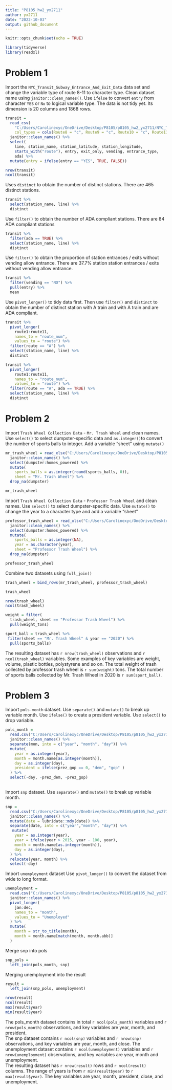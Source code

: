 ```yaml
---
title: "P8105_hw2_yx2711"
author: yx2711
date: "2022-10-03"
output: github_document
---
```


```r
knitr::opts_chunk$set(echo = TRUE)

library(tidyverse)
library(readxl)
```


# Problem 1

Import the `NYC_Transit_Subway_Entrance_And_Exit_Data` data set and change the variable type of route 8-11 to character type. Clean dataset name using `janitor::clean_names()`. Use `ifelse` to convert `entry` from character `YES` or `No` to logical variable type. 
The data is not tidy yet. Its dimension is 20 columns and 1868 rows.

```r
transit = 
  read_csv(
    "C:/Users/Carolinexyc/OneDrive/Desktop/P8105/p8105_hw2_yx2711/NYC_Transit_Subway_Entrance_And_Exit_Data.csv",
    col_types = cols(Route8 = "c", Route9 = "c", Route10 = "c", Route11 = "c")) %>% 
  janitor::clean_names() %>% 
  select(
    line, station_name, station_latitude, station_longitude, 
    starts_with("route"), entry, exit_only, vending, entrance_type, 
    ada) %>% 
  mutate(entry = ifelse(entry == "YES", TRUE, FALSE))

nrow(transit)
ncol(transit)
```

Uses `distinct` to obtain the number of distinct stations. There are 465 distinct stations.

```r
transit %>% 
  select(station_name, line) %>% 
  distinct
```

Use `filter()` to obtain the number of ADA compliant stations. There are 84 ADA compliant stations 

```r
transit %>% 
  filter(ada == TRUE) %>% 
  select(station_name, line) %>% 
  distinct
```

Use `filter()` to obtain the proportion of station entrances / exits without vending allow entrance. There are 37.7% station station entrances / exits without vending allow entrance.

```r
transit %>% 
  filter(vending == "NO") %>% 
  pull(entry) %>% 
  mean
```

Use `pivot_longer()` to tidy data first. Then use `filter()` and `distinct` to obtain the number of distinct station with A train and with A train and are ADA compliant.

```r
transit %>% 
  pivot_longer(
    route1:route11,
    names_to = "route_num",
    values_to = "route") %>% 
  filter(route == "A") %>% 
  select(station_name, line) %>% 
  distinct

transit %>% 
  pivot_longer(
    route1:route11,
    names_to = "route_num",
    values_to = "route") %>% 
  filter(route == "A", ada == TRUE) %>% 
  select(station_name, line) %>% 
  distinct
```


# Problem 2

Import `Trash Wheel Collection Data` - `Mr. Trash Wheel` and clean names. 
Use `select()` to select dumpster-specific data and `as.integer()`to convert the number of sports balls to integer.
Add a variable "sheet" using `mutate()`
```r
mr_trash_wheel = read_xlsx("C:/Users/Carolinexyc/OneDrive/Desktop/P8105/p8105_hw2_yx2711/Trash Wheel Collection Data.xlsx", sheet = 1) %>% 
  janitor::clean_names() %>% 
  select(dumpster:homes_powered) %>% 
  mutate(
    sports_balls = as.integer(round(sports_balls, 0)),
    sheet = "Mr. Trash Wheel") %>% 
  drop_na(dumpster)

mr_trash_wheel

```


Import `Trash Wheel Collection Data` - `Professor Trash Wheel` and clean names. 
Use `select()` to select dumpster-specific data.
Use `mutate()` to change the year to a character type and add a variable "sheet"
```r
professor_trash_wheel = read_xlsx("C:/Users/Carolinexyc/OneDrive/Desktop/P8105/p8105_hw2_yx2711/Trash Wheel Collection Data.xlsx", sheet = 2) %>% 
  janitor::clean_names() %>% 
  select(dumpster:homes_powered) %>% 
  mutate(
    sports_balls = as.integer(NA),
    year = as.character(year),
    sheet = "Professor Trash Wheel") %>% 
  drop_na(dumpster)

professor_trash_wheel
```

Combine two datasets using `full_join()`
```r
trash_wheel = bind_rows(mr_trash_wheel, professor_trash_wheel)

trash_wheel

```

```r
nrow(trash_wheel)
ncol(trash_wheel)

weight = filter(
  trash_wheel, sheet == "Professor Trash Wheel") %>% 
  pull(weight_tons) 

sport_ball = trash_wheel %>% 
 filter(sheet == "Mr. Trash Wheel" & year == "2020") %>% 
  pull(sports_balls)

```

The resulting dataset has `r nrow(trash_wheel)` observations and `r ncol(trash_wheel)` variables.
Some examples of key variables are weight, volume, plastic bottles, polystyrene and so on. 
The total weight of trash collected by professor trash wheel is `r sum(weight)` tons.
The total number of sports balls collected by Mr. Trash Wheel in 2020 is `r sum(sport_ball)`.



# Problem 3

Import `pols-month` dataset. Use `separate()` and `mutate()` to break up variable month.
Use `ifelse()` to create a president variable.
Use `select()` to drop variable.
```r
pols_month = 
  read.csv("C:/Users/Carolinexyc/OneDrive/Desktop/P8105/p8105_hw2_yx2711/fivethirtyeight_datasets/pols-month.csv") %>% 
  janitor::clean_names() %>% 
  separate(mon, into = c("year", "month", "day")) %>% 
  mutate(
    year = as.integer(year),
    month = month.name[as.integer(month)],
    day = as.integer(day),
    president = ifelse(prez_gop == 0, "dem", "gop" )
  ) %>% 
  select(-day, -prez_dem, -prez_gop)
 
```


Import `snp` dataset. Use `separate()` and `mutate()` to break up variable month. 
```r
snp = 
  read.csv("C:/Users/Carolinexyc/OneDrive/Desktop/P8105/p8105_hw2_yx2711/fivethirtyeight_datasets/snp.csv") %>% 
  janitor::clean_names() %>% 
  mutate(date = lubridate::mdy(date)) %>% 
  separate(date, into = c("year","month", "day")) %>% 
   mutate(
    year = as.integer(year),
    year = ifelse(year > 2015, year - 100, year),
    month = month.name[as.integer(month)],
    day = as.integer(day),
  ) %>% 
  relocate(year, month) %>% 
  select(-day)

```

Import `unemployment` dataset
Use `pivot_longer()` to convert the dataset from wide to long format.
```r
unemployment = 
  read.csv("C:/Users/Carolinexyc/OneDrive/Desktop/P8105/p8105_hw2_yx2711/fivethirtyeight_datasets/unemployment.csv") %>% 
  janitor::clean_names() %>% 
  pivot_longer(
    jan:dec,
    names_to = "month",
    values_to = "Unemployed"
  ) %>% 
  mutate(
    month = str_to_title(month),
    month = month.name[match(month, month.abb)]
  )

```

Merge snp into pols
```r
snp_pols =
  left_join(pols_month, snp)

```

Merging unemployment into the result
```r
result = 
  left_join(snp_pols, unemployment)

nrow(result)
ncol(result)
max(result$year)
min(result$year)
```

The pols_month dataset contains in total `r ncol(pols_month)` variables and `r nrow(pols_month)` observations, and key variables are year, month, and president.  
The snp dataset contains `r ncol(snp)` variables and `r nrow(snp)` observations, and key variables are year, month, and close.
The unemployment dataset contains `r ncol(unemployment)` variables and `r nrow(unemployment)` observations, and key variables are year, month and unemployment.  
The resulting dataset has `r nrow(result)` rows and `r ncol(result)` columns. The range of years is from `r min(result$year)` to `r max(result$year)`. The key variables are year, month, president, close, and unemployment. 


